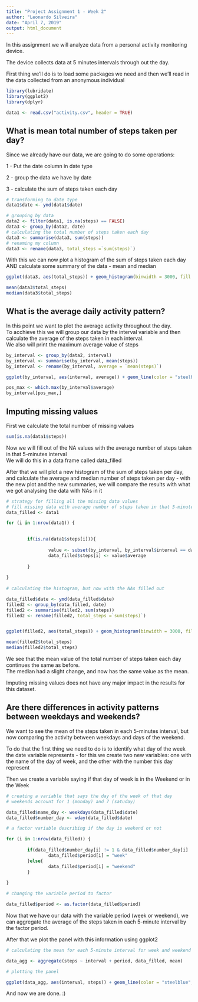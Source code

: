 ---
title: "Project Assignment 1 - Week 2"
author: "Leonardo Silveira"
date: "April 7, 2019"
output: html_document
---

In this assignment we will analyze data from a personal activity monitoring device.

The device collects data at 5 minutes intervals through out the day.

First thing we'll do is to load some packages we need and then we'll read in the data collected from an anonymous individual

```{r reading data, results = "HIDE"}
library(lubridate)
library(ggplot2)
library(dplyr)

data1 <- read.csv("activity.csv", header = TRUE)

```

## What is mean total number of steps taken per day?

Since we already have our data, we are going to do some operations:

1 - Put the date column in date type

2 - group the data we have by date

3 - calculate the sum of steps taken each day

```{r}
# transforming to date type
data1$date <- ymd(data1$date)

# grouping by data
data2 <- filter(data1, is.na(steps) == FALSE)
data3 <- group_by(data2, date)
# calculating the total number of steps taken each day
data3 <- summarise(data3, sum(steps))
# renaming my column
data3 <- rename(data3, total_steps =`sum(steps)`)

```

With this we can now plot a histogram of the sum of steps taken each day AND calculate some summary of the data - mean and median

```{r}
ggplot(data3, aes(total_steps)) + geom_histogram(binwidth = 3000, fill = "steelblue") + labs(title = "Histogram of sum of steps taken per day", y = "Count of days", x = "Sum of steps taken per day")

mean(data3$total_steps)
median(data3$total_steps)

```


## What is the average daily activity pattern?

In this point we want to plot the average activity throughout the day.  
To acchieve this we will group our data by the interval variable and then calculate the average of the steps taken in each interval.  
We also will print the maximum average value of steps

```{r}
by_interval <- group_by(data2, interval)
by_interval <- summarise(by_interval, mean(steps))
by_interval <- rename(by_interval, average = `mean(steps)`)

ggplot(by_interval, aes(interval, average)) + geom_line(color = "steelblue", size = 1) + labs(title = "Average number of steps taken in each interval of the day", y = "Average number of steps", x = "Intervals of the day")

pos_max <- which.max(by_interval$average)
by_interval[pos_max,]

```

## Imputing missing values

First we calculate the total number of missing values

```{r}
sum(is.na(data1$steps))

```

Now we will fill out of the NA values with the average number of steps taken in that 5-minutes interval  
We will do this in a data frame called data_filled  

After that we will plot a new histogram of the sum of steps taken per day, and calculate the average and median number of steps taken   per day - with the new plot and the new summaries, we will compare the results with what we got analysing the data with NAs in it

```{r}
# strategy for filling all the missing data values
# fill missing data with average number of steps taken in that 5-minute interval
data_filled <- data1

for (i in 1:nrow(data1)) {

           
        if(is.na(data1$steps[i])){
                
                value <- subset(by_interval, by_interval$interval == data1$interval[i])
                data_filled$steps[i] <- value$average
                
        }
        
}
 
# calculating the histogram, but now with the NAs filled out

data_filled$date <- ymd(data_filled$date)
filled2 <- group_by(data_filled, date)
filled2 <- summarise(filled2, sum(steps))
filled2 <- rename(filled2, total_steps =`sum(steps)`)


ggplot(filled2, aes(total_steps)) + geom_histogram(binwidth = 3000, fill = "steelblue") + labs(title = "Histogram of total steps taken per day", y = "Count of days", x = "Sum of steps taken per day")

mean(filled2$total_steps)       
median(filled2$total_steps)

```

We see that the mean value of the total number of steps taken each day continues the same as before.  
The median had a slight change, and now has the same value as the mean.  

Imputing missing values does not have any major impact in the results for this dataset.

## Are there differences in activity patterns between weekdays and weekends?

We want to see the mean of the steps taken in each 5-minutes interval, but now comparing the activity between weekdays and days of the weekend.  

To do that the first thing we need to do is to identify what day of the week the date variable represents - for this we create two new variables: one with the name of the day of week, and the other with the number this day represent  

Then we create a variable saying if that day of week is in the Weekend or in the Week 

```{r}
# creating a variable that says the day of the week of that day
# weekends account for 1 (monday) and 7 (satuday)

data_filled$name_day <- weekdays(data_filled$date)
data_filled$number_day <- wday(data_filled$date)

# a factor variable describing if the day is weekend or not

for (i in 1:nrow(data_filled)) {
        
        if(data_filled$number_day[i] != 1 & data_filled$number_day[i] != 7){
                data_filled$period[i] = "week"
        }else{
                data_filled$period[i] = "weekend"
        }
        
}

# changing the variable period to factor

data_filled$period <- as.factor(data_filled$period)
```

Now that we have our data with the variable period (week or weekend), we can aggregate the average of the steps taken in each 5-minute interval by the factor period.  

After that we plot the panel with this information using ggplot2

```{r}
# calculating the mean for each 5-minute interval for week and weekend

data_agg <- aggregate(steps ~ interval + period, data_filled, mean)

# plotting the panel

ggplot(data_agg, aes(interval, steps)) + geom_line(color = "steelblue", size = 1) + facet_grid( period ~ .) + labs(title = "Average number of steps taken in each 5-minute interval by days of week and weeking")

```

And now we are done. :)